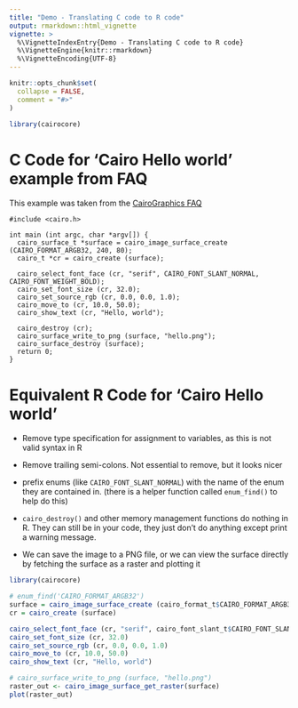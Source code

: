 ```yaml
---
title: "Demo - Translating C code to R code"
output: rmarkdown::html_vignette
vignette: >
  %\VignetteIndexEntry{Demo - Translating C code to R code}
  %\VignetteEngine{knitr::rmarkdown}
  %\VignetteEncoding{UTF-8}
---
```


```r
knitr::opts_chunk$set(
  collapse = FALSE,
  comment = "#>"
)
```

```r
library(cairocore)
```

# C Code for 'Cairo Hello world' example from FAQ

This example was taken from the [CairoGraphics FAQ](https://www.cairographics.org/FAQ/)

```
#include <cairo.h>

int main (int argc, char *argv[]) {
  cairo_surface_t *surface = cairo_image_surface_create (CAIRO_FORMAT_ARGB32, 240, 80);
  cairo_t *cr = cairo_create (surface);
  
  cairo_select_font_face (cr, "serif", CAIRO_FONT_SLANT_NORMAL, CAIRO_FONT_WEIGHT_BOLD);
  cairo_set_font_size (cr, 32.0);
  cairo_set_source_rgb (cr, 0.0, 0.0, 1.0);
  cairo_move_to (cr, 10.0, 50.0);
  cairo_show_text (cr, "Hello, world");
  
  cairo_destroy (cr);
  cairo_surface_write_to_png (surface, "hello.png");
  cairo_surface_destroy (surface);
  return 0;
}
```

# Equivalent R Code for 'Cairo Hello world'

* Remove type specification for assignment to variables, as this is not valid syntax in R
* Remove trailing semi-colons.  Not essential to remove, but it looks nicer
* prefix enums (like `CAIRO_FONT_SLANT_NORMAL`) with the name of the enum they 
are contained in.  (there is a helper function called `enum_find()` to help do this)
* `cairo_destroy()` and other memory management functions do nothing in R.  They 
can still be in your code, they just don't do anything except print a warning message.

* We can save the image to a PNG file, or we can view the surface directly by 
  fetching the surface as a raster and plotting it

```r
library(cairocore)

# enum_find('CAIRO_FORMAT_ARGB32')
surface = cairo_image_surface_create (cairo_format_t$CAIRO_FORMAT_ARGB32, 240, 80)
cr = cairo_create (surface)

cairo_select_font_face (cr, "serif", cairo_font_slant_t$CAIRO_FONT_SLANT_NORMAL, cairo_font_weight_t$CAIRO_FONT_WEIGHT_BOLD)
cairo_set_font_size (cr, 32.0)
cairo_set_source_rgb (cr, 0.0, 0.0, 1.0)
cairo_move_to (cr, 10.0, 50.0)
cairo_show_text (cr, "Hello, world")

# cairo_surface_write_to_png (surface, "hello.png")
raster_out <- cairo_image_surface_get_raster(surface)
plot(raster_out)
```





